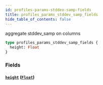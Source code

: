 ```yaml
---
id: profiles-params-stddev-samp-fields
title: profiles_params_stddev_samp_fields
hide_table_of_contents: false
---
```


aggregate stddev_samp on columns

```graphql
type profiles_params_stddev_samp_fields {
  height: Float
}
```

### Fields

#### [`height`](#) ([`Float`](../scalars/float))
